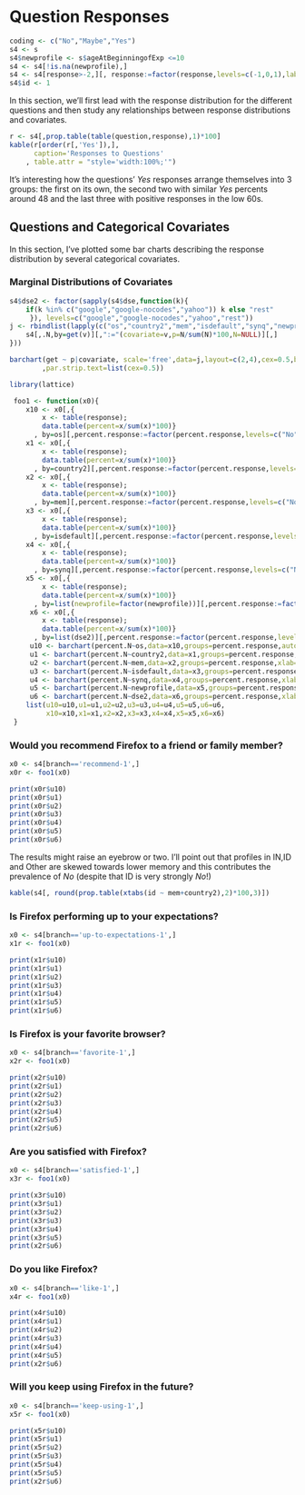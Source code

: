 # Question Responses

```r
coding <- c("No","Maybe","Yes")
s4 <- s
s4$newprofile <- s$ageAtBeginningofExp <=10
s4 <- s4[!is.na(newprofile),]
s4 <- s4[response>-2,][, response:=factor(response,levels=c(-1,0,1),labels=c("No","Maybe","Yes"))]
s4$id <- 1
```

In this section, we'll first lead with the response distribution for the
different questions and then study any relationships between response
distributions and covariates.

```r
r <- s4[,prop.table(table(question,response),1)*100]
kable(r[order(r[,'Yes']),],
      caption='Responses to Questions'
    , table.attr = "style='width:100%;'")

```

It's interesting how the questions' *Yes* responses arrange themselves into 3
groups: the first on its own, the second two with similar *Yes* percents around
48 and the last three with positive responses in the low 60s.

## Questions and Categorical Covariates

In this section, I've plotted some bar charts describing the response
distribution by several categorical covariates. 

### Marginal Distributions of Covariates

```r
s4$dse2 <- factor(sapply(s4$dse,function(k){
    if(k %in% c("google","google-nocodes","yahoo")) k else "rest"
     }), levels=c("google","google-nocodes","yahoo","rest"))
j <- rbindlist(lapply(c("os","country2","mem","isdefault","synq","newprofile","dse2"),function(v){
    s4[,.N,by=get(v)][,":="(covariate=v,p=N/sum(N)*100,N=NULL)][,]
}))

barchart(get ~ p|covariate, scale='free',data=j,layout=c(2,4),cex=0.5,box.ratio=2
        ,par.strip.text=list(cex=0.5))

```
       


```r
library(lattice)

 foo1 <- function(x0){
    x10 <- x0[,{
        x <- table(response);
        data.table(percent=x/sum(x)*100)}
      , by=os][,percent.response:=factor(percent.response,levels=c("No","Maybe","Yes"))][,]
    x1 <- x0[,{
        x <- table(response);
        data.table(percent=x/sum(x)*100)}
      , by=country2][,percent.response:=factor(percent.response,levels=c("No","Maybe","Yes"))][,]
    x2 <- x0[,{
        x <- table(response);
        data.table(percent=x/sum(x)*100)}
      , by=mem][,percent.response:=factor(percent.response,levels=c("No","Maybe","Yes"))][,]
    x3 <- x0[,{
        x <- table(response);
        data.table(percent=x/sum(x)*100)}
      , by=isdefault][,percent.response:=factor(percent.response,levels=c("No","Maybe","Yes"))][,]
    x4 <- x0[,{
        x <- table(response);
        data.table(percent=x/sum(x)*100)}
      , by=synq][,percent.response:=factor(percent.response,levels=c("No","Maybe","Yes"))][,]
    x5 <- x0[,{
        x <- table(response);
        data.table(percent=x/sum(x)*100)}
      , by=list(newprofile=factor(newprofile))][,percent.response:=factor(percent.response,levels=c("No","Maybe","Yes"))][,]
     x6 <- x0[,{
        x <- table(response);
        data.table(percent=x/sum(x)*100)}
      , by=list(dse2)][,percent.response:=factor(percent.response,levels=c("No","Maybe","Yes"))][,]
     u10 <- barchart(percent.N~os,data=x10,groups=percent.response,auto.key=list(columns=3))
     u1 <- barchart(percent.N~country2,data=x1,groups=percent.response,xlab='Country')
     u2 <- barchart(percent.N~mem,data=x2,groups=percent.response,xlab='Memory')
     u3 <- barchart(percent.N~isdefault,data=x3,groups=percent.response,xlab='Default Status',auto.key=list(columns=3))
     u4 <- barchart(percent.N~synq,data=x4,groups=percent.response,xlab='Sync Status')
     u5 <- barchart(percent.N~newprofile,data=x5,groups=percent.response,xlab='New profile status (<10 Days Old)')
     u6 <- barchart(percent.N~dse2,data=x6,groups=percent.response,xlab='Default Search Engine')
    list(u10=u10,u1=u1,u2=u2,u3=u3,u4=u4,u5=u5,u6=u6,
         x10=x10,x1=x1,x2=x2,x3=x3,x4=x4,x5=x5,x6=x6)
 }

```


### Would you recommend Firefox to a friend or family member?

```r
x0 <- s4[branch=='recommend-1',]
x0r <- foo1(x0)
```

```r
print(x0r$u10)
print(x0r$u1)
print(x0r$u2)
print(x0r$u3)
print(x0r$u4)
print(x0r$u5)
print(x0r$u6)
```

The results might raise an eyebrow or two. I'll point out that profiles in IN,ID
and Other are skewed towards lower memory and this contributes the prevalence of
*No* (despite that ID is very strongly *No*!)

```r
kable(s4[, round(prop.table(xtabs(id ~ mem+country2),2)*100,3)])
```

### Is Firefox performing up to your expectations?

```r
x0 <- s4[branch=='up-to-expectations-1',]
x1r <- foo1(x0)
```

```r
print(x1r$u10)
print(x1r$u1)
print(x1r$u2)
print(x1r$u3)
print(x1r$u4)
print(x1r$u5)
print(x1r$u6)
```

### Is Firefox is your favorite browser?
```r
x0 <- s4[branch=='favorite-1',]
x2r <- foo1(x0)
```

```r
print(x2r$u10)
print(x2r$u1)
print(x2r$u2)
print(x2r$u3)
print(x2r$u4)
print(x2r$u5)
print(x2r$u6)
```

### Are you satisfied with Firefox?

```r
x0 <- s4[branch=='satisfied-1',]
x3r <- foo1(x0)
```

```r
print(x3r$u10)
print(x3r$u1)
print(x3r$u2)
print(x3r$u3)
print(x3r$u4)
print(x3r$u5)
print(x2r$u6)
```


### Do you like Firefox?
```r
x0 <- s4[branch=='like-1',]
x4r <- foo1(x0)
```

```r
print(x4r$u10)
print(x4r$u1)
print(x4r$u2)
print(x4r$u3)
print(x4r$u4)
print(x4r$u5)
print(x2r$u6)
```

### Will you keep using Firefox in the future?
```r
x0 <- s4[branch=='keep-using-1',]
x5r <- foo1(x0)
```

```r
print(x5r$u10)
print(x5r$u1)
print(x5r$u2)
print(x5r$u3)
print(x5r$u4)
print(x5r$u5)
print(x2r$u6)
```

